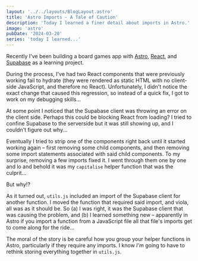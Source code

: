 ```yaml
---
layout: '../../layouts/BlogLayout.astro'
title: 'Astro Imports - A Tale of Caution'
description: 'Today I learned a finer detail about imports in Astro.'
image: 'astro'
pubDate: '2024-03-20'
series: 'today I learned...'
---
```


Recently I've been building a board games app with [Astro](https://astro.build/), [React](https://react.dev/), and [Supabase](https://supabase.com/) as a learning project.

During the process, I've had two React components that were previously working fail to hydrate (they were rendered as static HTML with no client-side JavaScript, and therefore no React). Unfortunately, I didn't notice the exact change that caused this regression, so instead of a quick fix, I got to work on my debugging skills...

At some point I noticed that the Supabase client was throwing an error on the client side. Perhaps this could be blocking React from loading? I tried to confine Supabase to the serverside but it was still showing up, and I couldn't figure out why...

Eventually I tried to strip one of the components right back until it started working again &ndash; first removing some child components, and then removing some import statements associated with said child components. To my surprise, removing a few imports fixed it. I went through them one by one and lo and behold it was my `capitalise` helper function that was the culprit...

But why!?

As it turned out, `utils.js` included an import of the Supabase client for another function. I moved the function that required said import, and viola, all was as it should be. So (a) I was right, it was the Supabase client that was causing the problem, and (b) I learned something new &ndash; apparently in Astro if you import a function from a JavaScript file all that file's imports get to come along for the ride...

The moral of the story is be careful how you group your helper functions in Astro, particularly if they require any imports. I know _I'm_ going to have to rethink storing everything together in `utils.js`.
